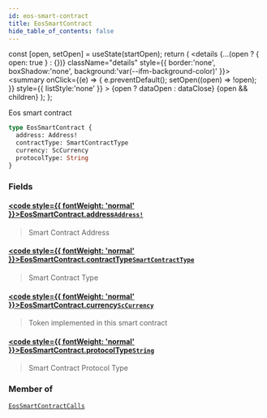 ```yaml
---
id: eos-smart-contract
title: EosSmartContract
hide_table_of_contents: false
---
```







  const [open, setOpen] = useState(startOpen);
  return (
    <details {...(open ? { open: true } : {})} className="details" style={{ border:'none', boxShadow:'none', background:'var(--ifm-background-color)' }}>
      <summary
        onClick={(e) => {
          e.preventDefault();
          setOpen((open) => !open);
        }}
        style={{ listStyle:'none' }}
      >
      {open ? dataOpen : dataClose}
      </summary>
      {open && children}
    </details>
  );
};








Eos smart contract


```graphql
type EosSmartContract {
  address: Address!
  contractType: SmartContractType
  currency: ScCurrency
  protocolType: String
}
```




### Fields

#### [<code style={{ fontWeight: 'normal' }}>EosSmartContract.<b>address</b></code>](#)<Bullet />[`Address!`](/docs/v1/graphql-reference/objects/address) <Badge class="badge badge--secondary" text="non-null"/> <Badge class="badge badge--secondary" text="object"/> 
> 
> 
> Smart Contract Address
> 

#### [<code style={{ fontWeight: 'normal' }}>EosSmartContract.<b>contractType</b></code>](#)<Bullet />[`SmartContractType`](/docs/v1/graphql-reference/enums/smart-contract-type) <Badge class="badge badge--secondary" text="enum"/> 
> 
> 
> Smart Contract Type
> 

#### [<code style={{ fontWeight: 'normal' }}>EosSmartContract.<b>currency</b></code>](#)<Bullet />[`ScCurrency`](/docs/v1/graphql-reference/objects/sc-currency) <Badge class="badge badge--secondary" text="object"/> 
> 
> 
> Token implemented in this smart contract
> 

#### [<code style={{ fontWeight: 'normal' }}>EosSmartContract.<b>protocolType</b></code>](#)<Bullet />[`String`](/docs/v1/graphql-reference/scalars/string) <Badge class="badge badge--secondary" text="scalar"/> 
> 
> 
> Smart Contract Protocol Type
> 



### Member of

[`EosSmartContractCalls`](/docs/v1/graphql-reference/objects/eos-smart-contract-calls)  <Badge class="secondary" text="object"/>

